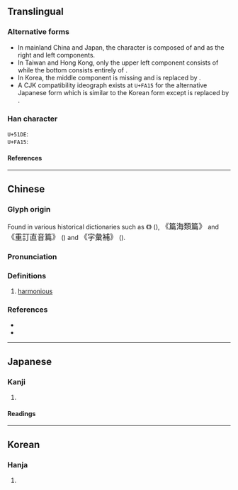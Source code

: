{{also|熙|煕|熈|𠘑|𠘕}}
{{character info}}
{{character info|0xfa15}}
==Translingual==

===Alternative forms===
* In mainland China and Japan, the character is composed of {{l|mul|冫}} and {{l|mul|熈}} as the right and left components.
* In Taiwan and Hong Kong, only the upper left component consists of {{l|mul|冫}} while the bottom consists entirely of {{l|mul|灬}}.
* In Korea, the middle component {{l|mul|丿}} is missing and {{l|mul|巳}} is replaced by {{l|mul|㔾}}. <!-- Refer Unicode charts, version 10.0 (2017) -->
* A CJK compatibility ideograph exists at <code>U+FA15</code> for the alternative Japanese form which is similar to the Korean form except {{l|mul|㔾}} is replaced by {{l|mul|巳}}.

===Han character===
<code>U+51DE</code>: {{Han char|rn=15|rad=冫|as=14|ask+=12|sn=16|snk+=14|four=37131,37331|canj=IMLUF,IMLSF|ids=⿰冫熈(GJ),⿱⿰冫⿲丿臣巳灬(HT),⿱⿲冫臣㔾灬(K)}}</br>
<code>U+FA15</code>: {{Han char|rn=15|rad=冫|as=14|sn=16|four=|canj=IUF|ids=⿱⿲冫臣巳灬}}

====References====
{{Han ref|kx=0133.460|dkj=01721|dj=0298.280|hdz=10301.160|uh=51DE}}
{{Han ref|uh=FA15}}

----

==Chinese==
{{zh-forms}}

===Glyph origin===
Found in various historical dictionaries such as 《{{w2|zh|四聲篇海}}》 ({{w|Jin dynasty (1115–1234)|Jin dynasty}}), <big>《篇海類篇》</big> and <big>《重訂直音篇》</big> ({{w|Ming dynasty}}) and <big>《字彙補》</big> ({{w|Qing dynasty}}).

===Pronunciation===
{{zh-pron
|m=xī
|c=hei1
|mc=y
|oc=y
|cat=a
}}

===Definitions===
{{zh-hanzi}}

# {{zh-hg}} [[harmonious]]
#: {{zh-syn|和}}

===References===
* {{R:twedu|C00497}}
* {{R:yue:Hanzi}}

----

==Japanese==

===Kanji===
{{ja-kanji|grade=|rs=冫14}}

# {{rfdef|ja|sort=冫14}}

====Readings====
{{ja-readings
|on=き
|kun=やわらぐ
}}

----

==Korean==

===Hanja===
{{ko-hanja|hangeul=희|rv=hui|mr=hŭi}}

# {{rfdef|ko|sort=冫14}}